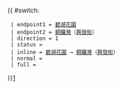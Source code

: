 {{ #switch: {{{format|}}}
  | endpoint1 = [[碧湖花園]]
  | endpoint2 = [[銅鑼灣]]（[[興發街]]）
  | direction = 1
  | status = {{HK Bus Status|M}}
  | inline = [[碧湖花園]] → [[銅鑼灣]]（[[興發街]]）
  | normal =
  | full =
}}<noinclude>[[category:新界居民巴士路線模板|1]]</noinclude>